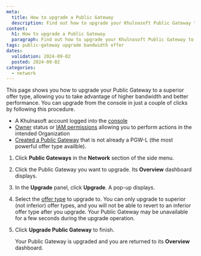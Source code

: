```yaml
---
meta:
  title: How to upgrade a Public Gateway
  description: Find out how to upgrade your Khulnasoft Public Gateway to a more powerful commercial offer type, with just a couple of clicks in the Khulnasoft console.
content:
  h1: How to upgrade a Public Gateway
  paragraph: Find out how to upgrade your Khulnasoft Public Gateway to a more powerful commercial offer type, with just a couple of clicks in the Khulnasoft console.
tags: public-gateway upgrade bandwidth offer
dates:
  validation: 2024-09-02
  posted: 2024-09-02
categories:
  - network
---
```


This page shows you how to upgrade your Public Gateway to a superior offer type, allowing you to take advantage of higher bandwidth and better performance. You can upgrade from the console in just a couple of clicks by following this procedure.

<Macro id="requirements" />

- A Khulnasoft account logged into the [console](https://console.khulnasoft.com)
- [Owner](/identity-and-access-management/iam/concepts/#owner) status or [IAM permissions](/identity-and-access-management/iam/concepts/#permission) allowing you to perform actions in the intended Organization
- [Created a Public Gateway](/network/public-gateways/how-to/create-a-public-gateway/) that is not already a PGW-L (the most powerful offer type availble).

1. Click **Public Gateways** in the **Network** section of the side menu.
2. Click the Public Gateway you want to upgrade. Its **Overview** dashboard displays.
3. In the **Upgrade** panel, click **Upgrade**. A pop-up displays.
4. Select the [offer type](https://www.khulnasoft.com/en/pricing/network/#public-gateway) to upgrade to. 
    <Message type="note">
    You can only upgrade to superior (not inferior) offer types, and you will not be able to revert to an inferior offer type after you upgrade. Your Public Gateway may be unavailable for a few seconds during the upgrade operation.
    </Message>
5. Click **Upgrade Public Gateway** to finish.

    Your Public Gateway is upgraded and you are returned to its **Overview** dashboard.